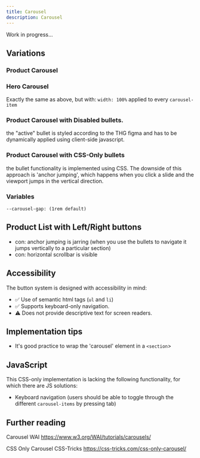 ```yaml
---
title: Carousel
description: Carousel
---
```



Work in progress...

## Variations

### Product Carousel

<ShowComponent filePath="./src/components/carousel/ProductCarousel.html">
  <ProductCarousel />
</ShowComponent>

### Hero Carousel

Exactly the same as above, but with: `width: 100%` applied to every `carousel-item`

<ShowComponent filePath="./src/components/carousel/HeroCarousel.html">
  <HeroCarousel />
</ShowComponent>

### Product Carousel with Disabled bullets.

the "active" bullet is styled according to the THG figma and has to be dynamically applied using client-side javascript.

### Product Carousel with CSS-Only bullets

the bullet functionality is implemented using CSS. The downside of this approach is 'anchor jumping', which happens when you click a slide and the viewport jumps in the vertical direction.

### Variables

```
--carousel-gap: (1rem default)
```

## Product List with Left/Right buttons

- con: anchor jumping is jarring (when you use the bullets to navigate it jumps vertically to a particular section)
- con: horizontal scrollbar is visible

## Accessibility

The button system is designed with accessibility in mind:

- ✅ Use of semantic html tags (`ul` and `li`)
- ✅ Supports keyboard-only navigation.
- ⚠️ Does not provide descriptive text for screen readers.

## Implementation tips

- It's good practice to wrap the 'carousel' element in a `<section`>

## JavaScript

This CSS-only implementation is lacking the following functionality, for which there are JS solutions:

- Keyboard navigation (users should be able to toggle through the different `carousel-items` by pressing tab)

## Further reading

Carousel WAI
https://www.w3.org/WAI/tutorials/carousels/

CSS Only Carousel CSS-Tricks
https://css-tricks.com/css-only-carousel/
